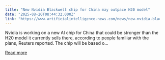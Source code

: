 ```yaml
---
title: "New Nvidia Blackwell chip for China may outpace H20 model"
date: "2025-08-20T08:44:32.000Z"
link: "https://www.artificialintelligence-news.com/news/new-nvidia-blackwell-chip-for-china-may-outpace-h20-model/"
---
```


Nvidia is working on a new AI chip for China that could be stronger than the H20 model it currently sells there, according to people familiar with the plans, Reuters reported. The chip will be based o...

[Read more](https://www.artificialintelligence-news.com/news/new-nvidia-blackwell-chip-for-china-may-outpace-h20-model/)
